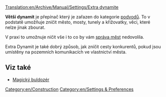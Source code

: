 [[Translation:en/Archive/Manual/Settings/Extra dynamite]]

'''Větší dynamit''' je přepínač který je zařazen do kategorie [[cs/Manual/Cheaty (Podvody)|podvodů]]. To v podstatě umožňuje zničit město, mosty, tunely a křižovatky, věci, které nelze jinak zbourat.

V praxi to umožnuje ničit vše i to co by vám [[en/Manual/Local authority|správa měst]] nedovolila.

Extra Dynamit je také dobrý způsob, jak zničit cesty konkurentů, pokud jsou umístěny na pozemních komunikacích ve vlastnictví města.

==Viz také==
* [[cs/Archive/Manual/Magický buldozér|Magický buldozér]]

[[Category:en/Construction]]
[[Category:en/Settings & Preferences]]